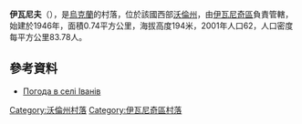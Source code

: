 {{coord|50|47|40|N|24|6|59|E|scale:30000|display=title}}

'''伊瓦尼夫'''（{{lang-uk|Іванів}}），是[[烏克蘭|烏克蘭]]的村落，位於該國西部[[沃倫州|沃倫州]]，由[[伊瓦尼奇區|伊瓦尼奇區]]負責管轄，始建於1946年，面積0.74平方公里，海拔高度194米，2001年人口62，人口密度每平方公里83.78人。

==參考資料==
* [http://weather.in.ua/ua/volynskaja/9257 Погода в селі Іванів] {{Wayback|url=http://weather.in.ua/ua/volynskaja/9257 |date=20200807125223 }}

[[Category:沃倫州村落|Category:沃倫州村落]]
[[Category:伊瓦尼奇區村落|Category:伊瓦尼奇區村落]]


{{Volyn-geo-stub}}